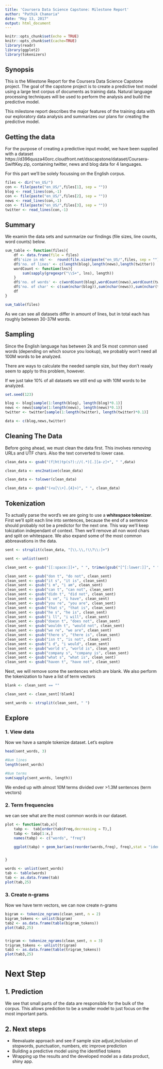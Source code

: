 ---
title: 'Coursera Data Science Capstone: Milestone Report'
author: "Pathik Chamaria"
date: "May 13, 2017"
output: html_document
---

```{r setup, include=FALSE}
knitr::opts_chunk$set(echo = TRUE)
knitr::opts_chunk$set(cache=TRUE)
library(readr)
library(ggplot2)
library(tokenizers)
```

## Synopsis

This is the Milestone Report for the Coursera Data Science Capstone project. The goal of the capstone project is to create a predictive text model using a large text corpus of documents as training data. Natural language processing techniques will be used to perform the analysis and build the predictive model.

This milestone report describes the major features of the training data with our exploratory data analysis and summarizes our plans for creating the predictive model.

## Getting the data

For the purpose of creating a predictive input model, we have been supplied with a dataset https://d396qusza40orc.cloudfront.net/dsscapstone/dataset/Coursera-SwiftKey.zip, containing twitter, news and blog data for 4 languages.

For this part we'll be solely focussing on the English corpus.

```{r}
files <- dir("en_US/")
con <- file(paste("en_US/",files[1], sep = ""))
blog <- read_lines(con,-1)
con <- file(paste("en_US/",files[2], sep = ""))
news <- read_lines(con,-1)
con <- file(paste("en_US/",files[3], sep = ""))
twitter <- read_lines(con,-1)

```


## Summary
We examin the data sets and summarize our findings (file sizes, line counts, word counts) below.
```{r}
sum_table <- function(files){
    df <- data.frame(file = files)
    df$'size in mb' <-  round(file.size(paste("en_US/",files, sep = ""))/1024/1024,1)
    df$'no. of lines' <- c(length(blog),length(news),length(twitter))
    wordCount <- function(lns){
        sum(sapply(gregexpr("\\S+", lns), length))
    }
    df$'no. of words' <- c(wordCount(blog),wordCount(news),wordCount(twitter))
    df$'no. of char' <- c(sum(nchar(blog)),sum(nchar(news)),sum(nchar(twitter)))
    df
}

sum_table(files)
```

As we can see all datasets differ in amount of lines, but in total each has roughly between 30-37M words.

## Sampling

Since the English language has between 2k and 5k most common used words (depending on which source you lookup), we probably won't need all 100M words to be analyzed. 

There are ways to calculate the needed sample size, but they don't reaaly seem to apply to this problem, however.

If we just take 10% of all datasets we still end up with 10M words to be analyzed.

```{r}
set.seed(123)

blog <- blog[sample(1:length(blog), length(blog)*0.1)]
news <- news[sample(1:length(news), length(news)*0.1)]
twitter <- twitter[sample(1:length(twitter), length(twitter)*0.1)]

data <- c(blog,news,twitter)

```


## Cleaning The Data
Before going ahead, we must clean the data first. This involves removing URLs and UTF chars. Also the text converted to lower case.

```{r}
clean_data <- gsub("(f|ht)tp(s?)://(.*)[.][a-z]+", " ",data)

clean_data <- enc2native(clean_data)

clean_data <- tolower(clean_data)

clean_data <- gsub("(<u[\\+].{4}>)", " ", clean_data)


```


## Tokenization
To actually parse the word's we are going to use a **whitespace tokenizer**.
First we'll split each line into sentences, because the end of a sentence should probably not be a predictor for the next one. This way we'll keep tokization independant of context.
Then we'll remove all non word chars and split on whitespace. We also expand some of the most common abbreavations in the data.


```{r}

sent <- strsplit(clean_data, "[\\.\\,!\\?\\:]+")

sent <- unlist(sent)

clean_sent <- gsub("[[:space:]]+", " ", trimws(gsub("[^[:lower:]]", " ",sent)))

clean_sent <- gsub("don t", "do not", clean_sent)
clean_sent <- gsub("it s", "it is", clean_sent)
clean_sent <- gsub("i m", "i am", clean_sent)
clean_sent <- gsub("can t", "can not", clean_sent)
clean_sent <- gsub("didn t", "did not", clean_sent)
clean_sent <- gsub("i ve", "i have", clean_sent)
clean_sent <- gsub("you re", "you are", clean_sent)
clean_sent <- gsub("that s", "that is", clean_sent)
clean_sent <- gsub("he s", "he is", clean_sent)
clean_sent <- gsub("i ll", "i will", clean_sent)
clean_sent <- gsub("doesn t", "does not", clean_sent)
clean_sent <- gsub("wouldn t", "would not", clean_sent)
clean_sent <- gsub("we re", "we are", clean_sent)
clean_sent <- gsub("there s", "there is", clean_sent)
clean_sent <- gsub("isn t", "is not", clean_sent)
clean_sent <- gsub("i d", "i would", clean_sent)
clean_sent <- gsub("world s", "world is", clean_sent)
clean_sent <- gsub("company s", "company is", clean_sent)
clean_sent <- gsub("what s", "what is", clean_sent)
clean_sent <- gsub("haven t", "have not", clean_sent)
```

Next, we will remove some the sentences which are blank. We also perform the tokenization to have a list of term vectors

```{r}
blank <- clean_sent == ""

clean_sent <- clean_sent[!blank]

sent_words <- strsplit(clean_sent, " ")

```

## Explore

### 1. View data
Now we have a sample tokenize dataset.
Let's explore

```{r}
head(sent_words, 3)

#Num lines
length(sent_words)

#Num terms
sum(sapply(sent_words, length))
```

We ended up with almost 10M terms divided over >1.3M sentences (term vectors)

### 2. Term frequencies

we can see what are the most common words in our dataset.

```{r, echo=FALSE}
plot <- function(tab,x){
    tabp <-  tab[order(tab$Freq,decreasing = T),]
    tabp <- tabp[1:x,]
    names(tabp) <- c("words", "freq")

    ggplot(tabp) + geom_bar(aes(reorder(words,freq), freq),stat = "identity") + coord_flip()


}

```


```{r}
words <- unlist(sent_words)
tab <- table(words)
tab <- as.data.frame(tab)
plot(tab,25)
```

### 3. Create n-grams

Now we have term vectors, we can now create n-grams

```{r}
bigram <- tokenize_ngrams(clean_sent, n = 2)
bigram_tokens <- unlist(bigram)
tab2 <- as.data.frame(table(bigram_tokens))
plot(tab2,25)


trigram <- tokenize_ngrams(clean_sent, n = 3)
trigram_tokens <- unlist(trigram)
tab3 <- as.data.frame(table(trigram_tokens))
plot(tab3,25)
```

# Next Step

## 1. Prediction

We see that small parts of the data are responsible for the bulk of the corpus. This allows prediction to be a smaller model to just focus on the most important parts.


## 2. Next steps

* Reevaluate approach and see if sample size adjust,inclusion of stopwords, punctuation, numbers, etc improve prediction
* Building a predictive model using the identified tokens
* Wrapping up the results and the developed model as a data product, shiny app.